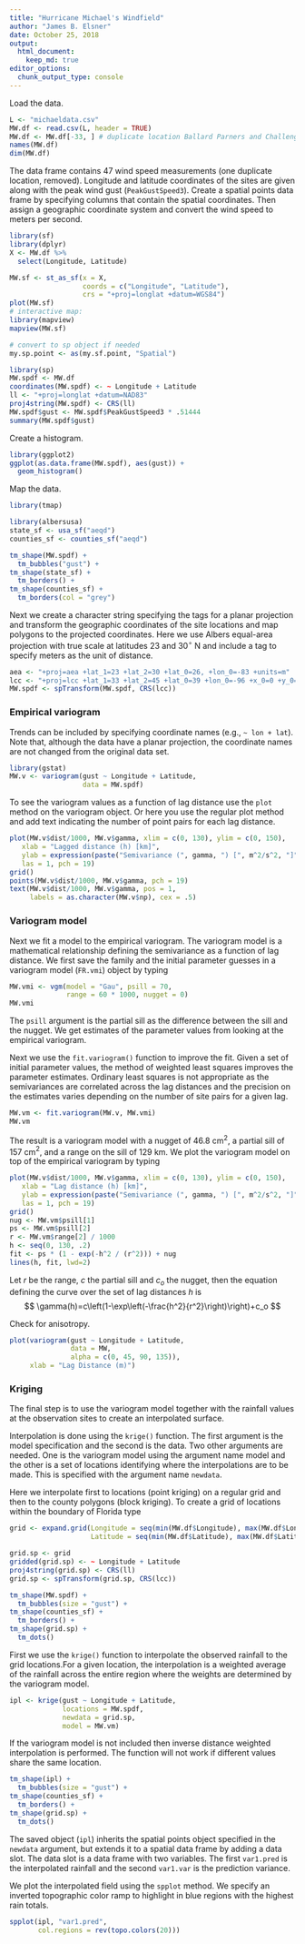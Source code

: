 ```yaml
---
title: "Hurricane Michael's Windfield"
author: "James B. Elsner"
date: October 25, 2018
output: 
  html_document:
    keep_md: true
editor_options: 
  chunk_output_type: console
---
```


Load the data.
```r
L <- "michaeldata.csv"
MW.df <- read.csv(L, header = TRUE)
MW.df <- MW.df[-33, ] # duplicate location Ballard Parners and Challenger Learning Center remove one
names(MW.df)
dim(MW.df)
```

The data frame contains 47 wind speed measurements (one duplicate location, removed). Longitude and latitude coordinates of the sites are given along with the peak wind gust (`PeakGustSpeed3`). Create a spatial points data frame by specifying columns that contain the spatial coordinates. Then assign a geographic coordinate system and convert the wind speed to meters per second.
```r
library(sf)
library(dplyr)
X <- MW.df %>%
  select(Longitude, Latitude)

MW.sf <- st_as_sf(x = X, 
                  coords = c("Longitude", "Latitude"),
                  crs = "+proj=longlat +datum=WGS84")
plot(MW.sf)
# interactive map:
library(mapview)
mapview(MW.sf)

# convert to sp object if needed
my.sp.point <- as(my.sf.point, "Spatial")

```

```r
library(sp)
MW.spdf <- MW.df
coordinates(MW.spdf) <- ~ Longitude + Latitude
ll <- "+proj=longlat +datum=NAD83"
proj4string(MW.spdf) <- CRS(ll)
MW.spdf$gust <- MW.spdf$PeakGustSpeed3 * .51444
summary(MW.spdf$gust)
```

Create a histogram.
```r
library(ggplot2)
ggplot(as.data.frame(MW.spdf), aes(gust)) +
  geom_histogram()
```

Map the data.
```r
library(tmap)

library(albersusa)
state_sf <- usa_sf("aeqd") 
counties_sf <- counties_sf("aeqd")

tm_shape(MW.spdf) +
  tm_bubbles("gust") +
tm_shape(state_sf) +
  tm_borders() +
tm_shape(counties_sf) +
  tm_borders(col = "grey")
```

Next we create a character string specifying the tags for a planar projection and transform the geographic coordinates of the site locations and map polygons to the projected coordinates. Here we use Albers equal-area projection with true scale at latitudes 23 and 30$^\circ$ N and include a tag to specify meters as the unit of distance.
```r
aea <- "+proj=aea +lat_1=23 +lat_2=30 +lat_0=26, +lon_0=-83 +units=m"
lcc <- "+proj=lcc +lat_1=33 +lat_2=45 +lat_0=39 +lon_0=-96 +x_0=0 +y_0=0 +datum=NAD83 +units=m"
MW.spdf <- spTransform(MW.spdf, CRS(lcc))
```

### Empirical variogram

Trends can be included by specifying coordinate names (e.g., `~ lon + lat`).  Note that, although the data have a planar projection, the coordinate names are not changed from the original data set.
```r
library(gstat)
MW.v <- variogram(gust ~ Longitude + Latitude, 
                  data = MW.spdf)
```

To see the variogram values as a function of lag distance use the `plot` method on the variogram object. Or here you use the regular plot method and add text indicating the number of point pairs for each lag distance.
```r
plot(MW.v$dist/1000, MW.v$gamma, xlim = c(0, 130), ylim = c(0, 150),
   xlab = "Lagged distance (h) [km]",
   ylab = expression(paste("Semivariance (", gamma, ") [", m^2/s^2, "]")),
   las = 1, pch = 19)
grid()
points(MW.v$dist/1000, MW.v$gamma, pch = 19)
text(MW.v$dist/1000, MW.v$gamma, pos = 1, 
     labels = as.character(MW.v$np), cex = .5)
```

### Variogram model

Next we fit a model to the empirical variogram. The variogram model is a mathematical relationship defining the semivariance as a function of lag distance. We first save the family and the initial parameter guesses in a variogram model (`FR.vmi`) object by typing
```r
MW.vmi <- vgm(model = "Gau", psill = 70, 
              range = 60 * 1000, nugget = 0)
MW.vmi
```

The `psill` argument is the partial sill as the difference between the sill and the nugget. We get estimates of the parameter values from looking at the empirical variogram. 

Next we use the `fit.variogram()` function to improve the fit.  Given a set of initial parameter values, the method of weighted least squares improves the parameter estimates. Ordinary least squares is not appropriate as the semivariances are correlated across the lag distances and the precision on the estimates varies depending on the number of site pairs for a given lag.
```r
MW.vm <- fit.variogram(MW.v, MW.vmi)
MW.vm
```

The result is a variogram model with a nugget of 46.8 cm$^2$, a partial sill of 157 cm$^2$, and a range on the sill of 129 km. We plot the variogram model on top of the empirical variogram by typing
```r
plot(MW.v$dist/1000, MW.v$gamma, xlim = c(0, 130), ylim = c(0, 150),
   xlab = "Lag distance (h) [km]",
   ylab = expression(paste("Semivariance (", gamma, ") [", m^2/s^2, "]")),
   las = 1, pch = 19)
grid()
nug <- MW.vm$psill[1]
ps <- MW.vm$psill[2]
r <- MW.vm$range[2] / 1000
h <- seq(0, 130, .2)
fit <- ps * (1 - exp(-h^2 / (r^2))) + nug
lines(h, fit, lwd=2)
```

Let $r$ be the range, $c$ the partial sill and $c_o$ the nugget, then the equation defining the curve over the set of lag distances $h$ is
$$
\gamma(h)=c\left(1-\exp\left(-\frac{h^2}{r^2}\right)\right)+c_o
$$

Check for anisotropy.
```r
plot(variogram(gust ~ Longitude + Latitude, 
               data = MW, 
               alpha = c(0, 45, 90, 135)), 
     xlab = "Lag Distance (m)")
```

### Kriging

The final step is to use the variogram model together with the rainfall values at the observation sites to create an interpolated surface.

Interpolation is done using the `krige()` function. The first argument is the model specification and the second is the data.  Two other arguments are needed. One is the variogram model using the argument name model and the other is a set of locations identifying where the interpolations are to be made.  This is specified with the argument name `newdata`.

Here we interpolate first to locations (point kriging) on a regular grid and then to the county polygons (block kriging). To create a grid of locations within the boundary of Florida type
```r
grid <- expand.grid(Longitude = seq(min(MW.df$Longitude), max(MW.df$Longitude), l = 61),
                    Latitude = seq(min(MW.df$Latitude), max(MW.df$Latitude), l = 61))
```

```r
grid.sp <- grid
gridded(grid.sp) <- ~ Longitude + Latitude
proj4string(grid.sp) <- CRS(ll)
grid.sp <- spTransform(grid.sp, CRS(lcc))
```

```r
tm_shape(MW.spdf) +
  tm_bubbles(size = "gust") +
tm_shape(counties_sf) +
  tm_borders() +
tm_shape(grid.sp) +
  tm_dots()
```

First we use the `krige()` function to interpolate  the observed rainfall to the grid locations.For a given location, the interpolation is a weighted average of the rainfall across the entire region where the weights are determined by the variogram model.
```r
ipl <- krige(gust ~ Longitude + Latitude, 
             locations = MW.spdf, 
             newdata = grid.sp, 
             model = MW.vm)
```

If the variogram model is not included then inverse distance weighted interpolation is performed. The function will not work if different values share the same location. 

```r
tm_shape(ipl) +
  tm_bubbles(size = "gust") +
tm_shape(counties_sf) +
  tm_borders() +
tm_shape(grid.sp) +
  tm_dots()
```


The saved object (`ipl`) inherits the spatial points object specified in the `newdata` argument, but extends it to a spatial data frame by adding a data slot. The data slot is a data frame with two variables.  The first `var1.pred` is the interpolated rainfall and the second `var1.var` is the prediction variance.

We plot the interpolated field using the `spplot` method. We specify an inverted topographic color ramp to highlight in blue regions with the highest rain totals.
```r
spplot(ipl, "var1.pred", 
       col.regions = rev(topo.colors(20)))
```
